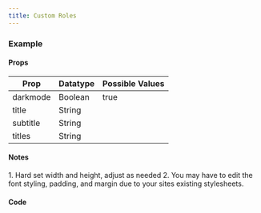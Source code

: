 ```yaml
---
title: Custom Roles
---
```




<h3>Example</h3>

<div style={{width: '400px', margin: '100px auto'}}>
  <CustomRoles client:load/>
</div>


<h4>Props</h4>

| Prop                 | Datatype | Possible Values          |
|----------------------|----------|--------------------------|
| darkmode             | Boolean  | true || false            |
| title                | String   |                          |
| subtitle             | String   |                          |
| titles               | String   |                          |

<h4>Notes</h4>
1. Hard set width and height, adjust as needed
2. You may have to edit the font styling, padding, and margin due to your sites existing stylesheets.

<h4>Code</h4>

<Tabs>
  <TabItem label="React" icon="seti:react">
    <Code code={reactCode} lang="js" title={'custom_roles.jsx'} />
  </TabItem>
  <TabItem label="Css" icon="seti:css">
    <Code code={cssCode} lang="css" title={'custom_roles.css'} />
  </TabItem>
</Tabs>
